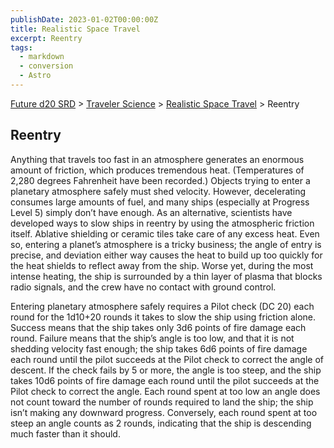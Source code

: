 ```yaml
---
publishDate: 2023-01-02T00:00:00Z
title: Realistic Space Travel
excerpt: Reentry
tags:
  - markdown
  - conversion
  - Astro
---
```






[Future d20 SRD](/#futureD20) > [Traveler Science](future-d20-srd-traveler-science-index) > [Realistic Space Travel](future-d20-srd-traveler-science-realistic-space-travel-index) > Reentry




## Reentry


Anything that travels too fast in an atmosphere generates an enormous amount of friction, which produces tremendous heat. (Temperatures of 2,280 degrees Fahrenheit have been recorded.) Objects trying to enter a planetary atmosphere safely must shed velocity. However, decelerating consumes large amounts of fuel, and many ships (especially at Progress Level 5) simply don’t have enough. As an alternative, scientists have developed ways to slow ships in reentry by using the atmospheric friction itself. Ablative shielding or ceramic tiles take care of any excess heat. Even so, entering a planet’s atmosphere is a tricky business; the angle of entry is precise, and deviation either way causes the heat to build up too quickly for the heat shields to reflect away from the ship. Worse yet, during the most intense heating, the ship is surrounded by a thin layer of plasma that blocks radio signals, and the crew have no contact with ground control.


Entering planetary atmosphere safely requires a Pilot check (DC 20) each round for the 1d10+20 rounds it takes to slow the ship using friction alone. Success means that the ship takes only 3d6 points of fire damage each round. Failure means that the ship’s angle is too low, and that it is not shedding velocity fast enough; the ship takes 6d6 points of fire damage each round until the pilot succeeds at the Pilot check to correct the angle of descent. If the check fails by 5 or more, the angle is too steep, and the ship takes 10d6 points of fire damage each round until the pilot succeeds at the Pilot check to correct the angle. Each round spent at too low an angle does not count toward the number of rounds required to land the ship; the ship isn’t making any downward progress. Conversely, each round spent at too steep an angle counts as 2 rounds, indicating that the ship is descending much faster than it should.



